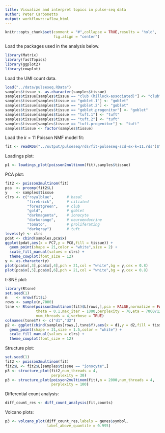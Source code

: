 ```yaml
---
title: Visualize and interpret topics in pulse-seq data
author: Peter Carbonetto
output: workflowr::wflow_html
---
```


```r
knitr::opts_chunk$set(comment = "#",collapse = TRUE,results = "hold",
                      fig.align = "center")
```

Load the packages used in the analysis below.

```r
library(Matrix)
library(fastTopics)
library(ggplot2)
library(cowplot)
```

Load the UMI count data.

```r
load("../data/pulseseq.RData")
samples$tissue <- as.character(samples$tissue)
samples$tissue[samples$tissue == "club (hillock-associated)"] <- "club"
samples$tissue[samples$tissue == "goblet.1"] <- "goblet"
samples$tissue[samples$tissue == "goblet.2"] <- "goblet"
samples$tissue[samples$tissue == "goblet.progenitor"] <- "goblet"
samples$tissue[samples$tissue == "tuft.1"] <- "tuft"
samples$tissue[samples$tissue == "tuft.2"] <- "tuft"
samples$tissue[samples$tissue == "tuft.progenitor"] <- "tuft"
samples$tissue <- factor(samples$tissue)
```

Load the $k = 11$ Poisson NMF model fit:

```r
fit <- readRDS("../output/pulseseq/rds/fit-pulseseq-scd-ex-k=11.rds")$fit
```

Loadings plot:

```r
p1 <- loadings_plot(poisson2multinom(fit),samples$tissue)
```

PCA plot:

```r
fit2 <- poisson2multinom(fit)
pca  <- prcomp(fit2$L)
y    <- samples$tissue
clrs <- c("royalblue",      # basal
          "firebrick",      # ciliated
          "forestgreen",    # club
	      "gold",           # goblet
		  "darkmagenta",    # ionocyte
          "darkorange",     # neuroendocrine
		  "tomato",         # proliferating
		  "darkgray")       # tuft
levels(y) <- clrs
pdat <- cbind(samples,pca$x)
ggplot(pdat,aes(x = PC7,y = PC8,fill = tissue)) +
  geom_point(shape = 21,color = "white",size = 2) +
  scale_fill_manual(values = clrs) +
  theme_cowplot(font_size = 12)
y <- as.character(y)
plot(pca$x[,3],pca$x[,4],pch = 21,col = "white",bg = y,cex = 0.8)
plot(pca$x[,5],pca$x[,6],pch = 21,col = "white",bg = y,cex = 0.8)
```

t-SNE plot:

```r
library(Rtsne)
set.seed(1)
n    <- nrow(fit$L)
rows <- sample(n,7000)
tsne <- Rtsne(poisson2multinom(fit)$L[rows,],pca = FALSE,normalize = FALSE,
              theta = 0.1,max_iter = 1000,perplexity = 70,eta = 7000/12,
              num_threads = 4,verbose = TRUE)
colnames(tsne$Y) <- c("d1","d2")
p2 <- ggplot(cbind(samples[rows,],tsne$Y),aes(x = d1,y = d2,fill = tissue)) +
  geom_point(shape = 21,size = 1.5,color = "white") +
  scale_fill_manual(values = clrs) +
  theme_cowplot(font_size = 12)
```

Structure plot:

```r
set.seed(1)
fit2 <- poisson2multinom(fit)
fit2$L <- fit2$L[samples$tissue == "ionocyte",]
p3 <- structure_plot(fit2,num_threads = 4,
                     perplexity = 30)
p3 <- structure_plot(poisson2multinom(fit),n = 2000,num_threads = 4,
                     perplexity = 100)
```

Differential count analysis:

```r
diff_count_res <- diff_count_analysis(fit,counts)
```

Volcano plots:

```r
p3 <- volcano_plot(diff_count_res,labels = genes$symbol,
                   label_above_quantile = 0.995)
```
